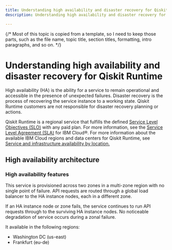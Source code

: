 ```yaml
---
title: Understanding high availability and disaster recovery for Qiskit Runtime
description: Understanding high availability and disaster recovery for Qiskit Runtime

---
```

{/* Most of this topic is copied from a template, so I need to keep those parts, such as the file name, topic title, section titles, formatting, intro paragraphs, and so on. */}

# Understanding high availability and disaster recovery for Qiskit Runtime

High availability (HA) is the ability for a service to remain operational and accessible in the presence of unexpected failures. Disaster recovery is the process of recovering the service instance to a working state. Qiskit Runtime customers are not responsible for disaster recovery planning or actions.

Qiskit Runtime is a regional service that fulfills the defined [Service Level Objectives (SLO)](https://cloud.ibm.com/docs/resiliency?topic=resiliency-slo) with any paid plan. For more information, see the [Service Level Agreement (SLA)](https://www.ibm.com/support/customer/csol/terms/?id=i126-9268&lc=en) for IBM Cloud&reg;. For more information about the available IBM Cloud regions and data centers for Qiskit Runtime, see [Service and infrastructure availability by location.](https://cloud.ibm.com/docs/overview?topic=overview-services_region)

## High availability architecture

### High availability features

This service is provisioned across two zones in a multi-zone region with no single point of failure. API requests are routed through a global load balancer to the HA instance nodes, each in a different zone.

If an HA instance node or zone fails, the service continues to run API requests through to the surviving HA instance nodes.  No noticeable degradation of service occurs during a zonal failure.

It available in the following regions:

- Washington DC (us-east)
- Frankfurt (eu-de)
